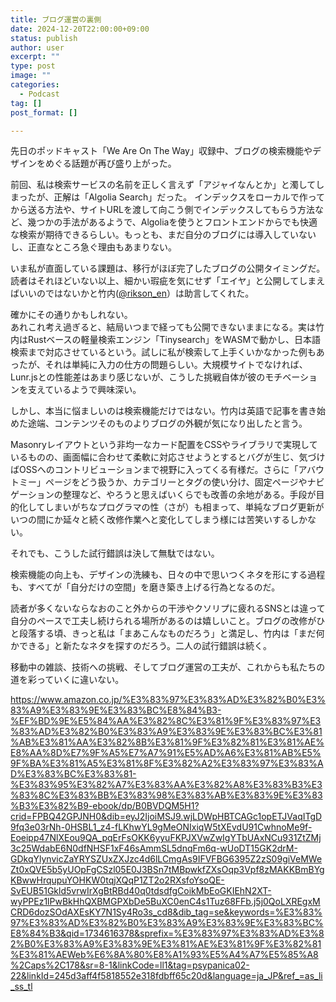 ```yaml
---
title: ブログ運営の裏側
date: 2024-12-20T22:00:00+09:00
status: publish
author: user
excerpt: ""
type: post
image: ""
categories:
  - Podcast
tag: []
post_format: []

---
```


先日のポッドキャスト「We Are On The Way」収録中、ブログの検索機能やデザインをめぐる話題が再び盛り上がった。  

前回、私は検索サービスの名前を正しく言えず「アジャイなんとか」と濁してしまったが、正解は「Algolia Search」だった。
インデックスをローカルで作ってから送る方法や、サイトURLを渡して向こう側でインデックスしてもらう方法など、幾つかの手法があるようで、Algoliaを使うとフロントエンドからでも快適な検索が期待できるらしい。もっとも、まだ自分のブログには導入していないし、正直なところ急ぐ理由もあまりない。

いま私が直面している課題は、移行がほぼ完了したブログの公開タイミングだ。読者はそれほどいない以上、細かい瑕疵を気にせず「エイヤ」と公開してしまえばいいのではないかと竹内([@rikson_en](https://x.com/rikson_en)）は助言してくれた。  

確かにその通りかもしれない。  
あれこれ考え過ぎると、結局いつまで経っても公開できないままになる。実は竹内はRustベースの軽量検索エンジン「Tinysearch」をWASMで動かし、日本語検索まで対応させているという。試しに私が検索して上手くいかなかった例もあったが、それは単純に入力の仕方の問題らしい。大規模サイトでなければ、Lunr.jsとの性能差はあまり感じないが、こうした挑戦自体が彼のモチベーションを支えているようで興味深い。  

しかし、本当に悩ましいのは検索機能だけではない。竹内は英語で記事を書き始めた途端、コンテンツそのものよりブログの外観が気になり出したと言う。  

Masonryレイアウトという非均一なカード配置をCSSやライブラリで実現しているものの、画面幅に合わせて柔軟に対応させようとするとバグが生じ、気づけばOSSへのコントリビューションまで視野に入ってくる有様だ。さらに「アバウトミー」ページをどう扱うか、カテゴリーとタグの使い分け、固定ページやナビゲーションの整理など、やろうと思えばいくらでも改善の余地がある。手段が目的化してしまいがちなプログラマの性（さが）も相まって、単純なブログ更新がいつの間にか延々と続く改修作業へと変化してしまう様には苦笑いするしかない。

それでも、こうした試行錯誤は決して無駄ではない。  

検索機能の向上も、デザインの洗練も、日々の中で思いつくネタを形にする過程も、すべてが「自分だけの空間」を磨き築き上げる行為となるのだ。  

読者が多くないならなおのこと外からの干渉やクソリプに疲れるSNSとは違って自分のペースで工夫し続けられる場所があるのは嬉しいこと。ブログの改修がひと段落する頃、きっと私は「まあこんなものだろう」と満足し、竹内は「まだ何かできる」と新たなネタを探すのだろう。二人の試行錯誤は続く。  

移動中の雑談、技術への挑戦、そしてブログ運営の工夫が、これからも私たちの道を彩っていくに違いない。

https://www.amazon.co.jp/%E3%83%97%E3%83%AD%E3%82%B0%E3%83%A9%E3%83%9E%E3%83%BC%E8%84%B3-%EF%BD%9E%E5%84%AA%E3%82%8C%E3%81%9F%E3%83%97%E3%83%AD%E3%82%B0%E3%83%A9%E3%83%9E%E3%83%BC%E3%81%AB%E3%81%AA%E3%82%8B%E3%81%9F%E3%82%81%E3%81%AE%E8%AA%8D%E7%9F%A5%E7%A7%91%E5%AD%A6%E3%81%AB%E5%9F%BA%E3%81%A5%E3%81%8F%E3%82%A2%E3%83%97%E3%83%AD%E3%83%BC%E3%83%81-%E3%83%95%E3%82%A7%E3%83%AA%E3%82%A8%E3%83%B3%E3%83%8C%E3%83%BB%E3%83%98%E3%83%AB%E3%83%9E%E3%83%B3%E3%82%B9-ebook/dp/B0BVDQM5H1?crid=FPBQ42GPJNH0&dib=eyJ2IjoiMSJ9.wjLDWpHBTCAGc1opETJVaqITgD9fq3e03rNh-0HSBL1_z4-fLKhwYL9gMeONIxiqW5tXEvdU91CwhnoMe9f-Eoeipp47NlXEou9QA_pqErFsOKK6yyuFKPJXVwZwIgYTbUAxNCu931ZtZMj3c25WdabE6N0dfNHSF1xF46sAmmSL5dnqFm6q-wUoDT15GK2drM-GDkqYlynvicZaYRYSZUxZXJzc4d6lLCmgAs9IFVFBG6395Z2zS09giVeMWeZt0xQVE5b5yUOpFgCSzl05E0J3BSn7tMBpwkfZXsOqp3Vpf8zMAKKBmBYgKBwwHrqupuYOHKW0tqjXQqP1ZT2o2RXsfoYsoQE-SvEUB51Gkld5vrwIrXgBtRBd40q0tdsdfgCoikMbEoGKIEhN2XT-wyPPEz1lPwBkHhQXBMGPXbDe5BuXC0enC4s1Tuz68FFb.j5j0QoLXREgxMCRD6dozSOdAXEsKY7N1Sy4Ro3s_cd8&dib_tag=se&keywords=%E3%83%97%E3%83%AD%E3%82%B0%E3%83%A9%E3%83%9E%E3%83%BC%E8%84%B3&qid=1734616378&sprefix=%E3%83%97%E3%83%AD%E3%82%B0%E3%83%A9%E3%83%9E%E3%81%AE%E3%81%9F%E3%82%81%E3%81%AEWeb%E6%8A%80%E8%A1%93%E5%A4%A7%E5%85%A8%2Caps%2C178&sr=8-1&linkCode=ll1&tag=psypanica02-22&linkId=245d3aff4f5818552e318fdbff65c20d&language=ja_JP&ref_=as_li_ss_tl
